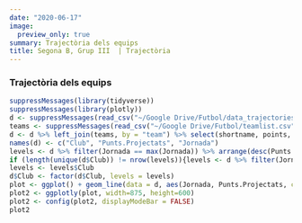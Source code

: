 ```yaml
---
date: "2020-06-17"
image:
  preview_only: true
summary: Trajectòria dels equips
title: Segona B, Grup III  | Trajectòria
---
```


### Trajectòria dels equips
```r
suppressMessages(library(tidyverse))
suppressMessages(library(plotly))
d <- suppressMessages(read_csv("~/Google Drive/Futbol/data_trajectories.csv", col_types = cols())) %>% filter(league == "segundab")
teams <- suppressMessages(read_csv("~/Google Drive/Futbol/teamlist.csv", col_types = cols())) %>% select(-fullname)
d <- d %>% left_join(teams, by = "team") %>% select(shortname, points, round)
names(d) <- c("Club", "Punts.Projectats", "Jornada")
levels <- d %>% filter(Jornada == max(Jornada)) %>% arrange(desc(Punts.Projectats)) %>% select(Club)
if (length(unique(d$Club)) != nrow(levels)){levels <- d %>% filter(Jornada == (max(Jornada)-1)) %>% arrange(desc(Punts.Projectats)) %>% select(Club)}
levels <- levels$Club
d$Club <- factor(d$Club, levels = levels)
plot <- ggplot() + geom_line(data = d, aes(Jornada, Punts.Projectats, color = Club)) + theme_minimal()
plot2 <- ggplotly(plot, width=875, height=600)
plot2 <- config(plot2, displayModeBar = FALSE)
plot2
```
